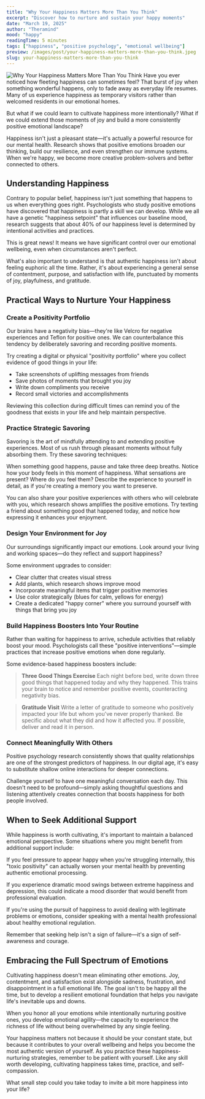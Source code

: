 ```yaml
---
title: "Why Your Happiness Matters More Than You Think"
excerpt: "Discover how to nurture and sustain your happy moments"
date: "March 19, 2025"
author: "Theramind"
mood: "happy"
readingTime: 5 minutes
tags: ["happiness", "positive psychology", "emotional wellbeing"]
preview: /images/post/your-happiness-matters-more-than-you-think.jpeg
slug: your-happiness-matters-more-than-you-think
---
```


![Why Your Happiness Matters More Than You Think](/images/post/your-happiness-matters-more-than-you-think.jpeg)
Have you ever noticed how fleeting happiness can sometimes feel? That burst of joy when something wonderful happens, only to fade away as everyday life resumes. Many of us experience happiness as temporary visitors rather than welcomed residents in our emotional homes.

But what if we could learn to cultivate happiness more intentionally? What if we could extend those moments of joy and build a more consistently positive emotional landscape?

Happiness isn't just a pleasant state—it's actually a powerful resource for our mental health. Research shows that positive emotions broaden our thinking, build our resilience, and even strengthen our immune systems. When we're happy, we become more creative problem-solvers and better connected to others.

## Understanding Happiness

Contrary to popular belief, happiness isn't just something that happens to us when everything goes right. Psychologists who study positive emotions have discovered that happiness is partly a skill we can develop. While we all have a genetic "happiness setpoint" that influences our baseline mood, research suggests that about 40% of our happiness level is determined by intentional activities and practices.

This is great news! It means we have significant control over our emotional wellbeing, even when circumstances aren't perfect.

What's also important to understand is that authentic happiness isn't about feeling euphoric all the time. Rather, it's about experiencing a general sense of contentment, purpose, and satisfaction with life, punctuated by moments of joy, playfulness, and gratitude.

## Practical Ways to Nurture Your Happiness

### Create a Positivity Portfolio

Our brains have a negativity bias—they're like Velcro for negative experiences and Teflon for positive ones. We can counterbalance this tendency by deliberately savoring and recording positive moments.

Try creating a digital or physical "positivity portfolio" where you collect evidence of good things in your life:

- Take screenshots of uplifting messages from friends
- Save photos of moments that brought you joy
- Write down compliments you receive
- Record small victories and accomplishments

Reviewing this collection during difficult times can remind you of the goodness that exists in your life and help maintain perspective.

### Practice Strategic Savoring

Savoring is the art of mindfully attending to and extending positive experiences. Most of us rush through pleasant moments without fully absorbing them. Try these savoring techniques:

When something good happens, pause and take three deep breaths. Notice how your body feels in this moment of happiness. What sensations are present? Where do you feel them? Describe the experience to yourself in detail, as if you're creating a memory you want to preserve.

You can also share your positive experiences with others who will celebrate with you, which research shows amplifies the positive emotions. Try texting a friend about something good that happened today, and notice how expressing it enhances your enjoyment.

### Design Your Environment for Joy

Our surroundings significantly impact our emotions. Look around your living and working spaces—do they reflect and support happiness?

Some environment upgrades to consider:

- Clear clutter that creates visual stress
- Add plants, which research shows improve mood
- Incorporate meaningful items that trigger positive memories
- Use color strategically (blues for calm, yellows for energy)
- Create a dedicated "happy corner" where you surround yourself with things that bring you joy

### Build Happiness Boosters Into Your Routine

Rather than waiting for happiness to arrive, schedule activities that reliably boost your mood. Psychologists call these "positive interventions"—simple practices that increase positive emotions when done regularly.

Some evidence-based happiness boosters include:

> **Three Good Things Exercise**
> Each night before bed, write down three good things that happened today and why they happened. This trains your brain to notice and remember positive events, counteracting negativity bias.

> **Gratitude Visit**
> Write a letter of gratitude to someone who positively impacted your life but whom you've never properly thanked. Be specific about what they did and how it affected you. If possible, deliver and read it in person.

### Connect Meaningfully With Others

Positive psychology research consistently shows that quality relationships are one of the strongest predictors of happiness. In our digital age, it's easy to substitute shallow online interactions for deeper connections.

Challenge yourself to have one meaningful conversation each day. This doesn't need to be profound—simply asking thoughtful questions and listening attentively creates connection that boosts happiness for both people involved.

## When to Seek Additional Support

While happiness is worth cultivating, it's important to maintain a balanced emotional perspective. Some situations where you might benefit from additional support include:

If you feel pressure to appear happy when you're struggling internally, this "toxic positivity" can actually worsen your mental health by preventing authentic emotional processing.

If you experience dramatic mood swings between extreme happiness and depression, this could indicate a mood disorder that would benefit from professional evaluation.

If you're using the pursuit of happiness to avoid dealing with legitimate problems or emotions, consider speaking with a mental health professional about healthy emotional regulation.

Remember that seeking help isn't a sign of failure—it's a sign of self-awareness and courage.

## Embracing the Full Spectrum of Emotions

Cultivating happiness doesn't mean eliminating other emotions. Joy, contentment, and satisfaction exist alongside sadness, frustration, and disappointment in a full emotional life. The goal isn't to be happy all the time, but to develop a resilient emotional foundation that helps you navigate life's inevitable ups and downs.

When you honor all your emotions while intentionally nurturing positive ones, you develop emotional agility—the capacity to experience the richness of life without being overwhelmed by any single feeling.

Your happiness matters not because it should be your constant state, but because it contributes to your overall wellbeing and helps you become the most authentic version of yourself. As you practice these happiness-nurturing strategies, remember to be patient with yourself. Like any skill worth developing, cultivating happiness takes time, practice, and self-compassion.

What small step could you take today to invite a bit more happiness into your life?
